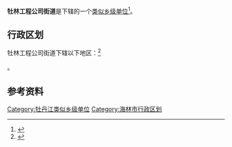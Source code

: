 {{中国乡级行政区|23/10/83/400/000}}
'''牡林工程公司街道'''是{{PRC admin/fullname|23/10/83/400/000|3}}下辖的一个[[类似乡级单位|类似乡级单位]]<ref>{{PRC admin/ref sgc|{{PRC admin/parent|23/10/83/400/000}}}}</ref>。

== 行政区划 ==

牡林工程公司街道下辖以下地区：<ref>{{PRC admin/ref sgc|23/10/83/400/000}}</ref>

{{PRC admin/children|23/10/83/400/000}}。

== 参考资料 ==

{{Reflist}}

{{海林市行政区划}}
{{黑龙江行政区划小作品}}
[[Category:牡丹江类似乡级单位|Category:牡丹江类似乡级单位]]
[[Category:海林市行政区划|Category:海林市行政区划]]